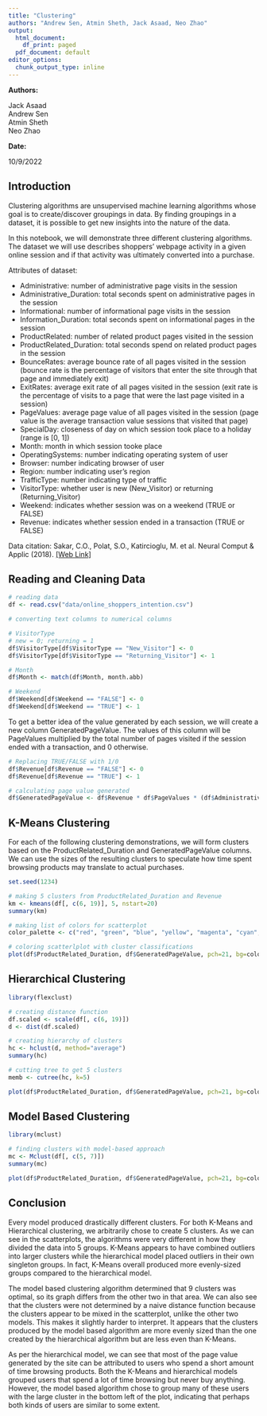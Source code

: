 ---
title: "Clustering"
authors: "Andrew Sen, Atmin Sheth, Jack Asaad, Neo Zhao"
output:
  html_document:
    df_print: paged
  pdf_document: default
editor_options:
  chunk_output_type: inline
---

**Authors:**

Jack Asaad  
Andrew Sen  
Atmin Sheth  
Neo Zhao

**Date:**

10/9/2022

## Introduction

Clustering algorithms are unsupervised machine learning algorithms whose goal is to create/discover groupings in data. By finding groupings in a dataset, it is possible to get new insights into the nature of the data.

In this notebook, we will demonstrate three different clustering algorithms. The dataset we will use describes shoppers' webpage activity in a given online session and if that activity was ultimately converted into a purchase.

Attributes of dataset:

*   Administrative: number of administrative page visits in the session
*   Administrative_Duration: total seconds spent on administrative pages in the session
*   Informational: number of informational page visits in the session
*   Information_Duration: total seconds spent on informational pages in the session
*   ProductRelated: number of related product pages visited in the session
*   ProductRelated_Duration: total seconds spend on related product pages in the session
*   BounceRates: average bounce rate of all pages visited in the session (bounce rate is the percentage of visitors that enter the site through that page and immediately exit)
*   ExitRates: average exit rate of all pages visited in the session (exit rate is the percentage of visits to a page that were the last page visited in a session)
*   PageValues: average page value of all pages visited in the session (page value is the average transaction value sessions that visited that page)
*   SpecialDay: closeness of day on which session took place to a holiday (range is [0, 1])
*   Month: month in which session tooke place
*   OperatingSystems: number indicating operating system of user
*   Browser: number indicating browser of user
*   Region: number indicating user's region
*   TrafficType: number indicating type of traffic
*   VisitorType: whether user is new (New_Visitor) or returning (Returning_Visitor)
*   Weekend: indicates whether session was on a weekend (TRUE or FALSE)
*   Revenue: indicates whether session ended in a transaction (TRUE or FALSE)

Data citation:
Sakar, C.O., Polat, S.O., Katircioglu, M. et al. Neural Comput & Applic (2018). [[Web Link]](https://doi.org/10.1007/s00521-018-3523-0)

## Reading and Cleaning Data

```{r}
# reading data
df <- read.csv("data/online_shoppers_intention.csv")

# converting text columns to numerical columns

# VisitorType
# new = 0; returning = 1
df$VisitorType[df$VisitorType == "New_Visitor"] <- 0
df$VisitorType[df$VisitorType == "Returning_Visitor"] <- 1

# Month
df$Month <- match(df$Month, month.abb)

# Weekend
df$Weekend[df$Weekend == "FALSE"] <- 0
df$Weekend[df$Weekend == "TRUE"] <- 1
```

To get a better idea of the value generated by each session, we will create a new column GeneratedPageValue. The values of this column will be PageValues multiplied by the total number of pages visited if the session ended with a transaction, and 0 otherwise.

```{r}
# Replacing TRUE/FALSE with 1/0
df$Revenue[df$Revenue == "FALSE"] <- 0
df$Revenue[df$Revenue == "TRUE"] <- 1

# calculating page value generated
df$GeneratedPageValue <- df$Revenue * df$PageValues * (df$Administrative + df$Informational + df$ProductRelated)
```

## K-Means Clustering

For each of the following clustering demonstrations, we will form clusters based on the ProductRelated_Duration and GeneratedPageValue columns. We can use the sizes of the resulting clusters to speculate how time spent browsing products may translate to actual purchases.

```{r}
set.seed(1234)

# making 5 clusters from ProductRelated_Duration and Revenue
km <- kmeans(df[, c(6, 19)], 5, nstart=20)
summary(km)

# making list of colors for scatterplot
color_palette <- c("red", "green", "blue", "yellow", "magenta", "cyan", "orange", "white", "black")

# coloring scatterlplot with cluster classifications
plot(df$ProductRelated_Duration, df$GeneratedPageValue, pch=21, bg=color_palette [unclass(km$cluster)], main="K-Means Clustering")
```

## Hierarchical Clustering

```{r}
library(flexclust)

# creating distance function
df.scaled <- scale(df[, c(6, 19)])
d <- dist(df.scaled)

# creating hierarchy of clusters
hc <- hclust(d, method="average")
summary(hc)

# cutting tree to get 5 clusters
memb <- cutree(hc, k=5)

plot(df$ProductRelated_Duration, df$GeneratedPageValue, pch=21, bg=color_palette [unclass(memb)], main="Hierarchical Clustering")
```

## Model Based Clustering

```{r}
library(mclust)

# finding clusters with model-based approach
mc <- Mclust(df[, c(5, 7)])
summary(mc)

plot(df$ProductRelated_Duration, df$GeneratedPageValue, pch=21, bg=color_palette [unclass(mc$classification)], main="Model Based Clustering")
```

## Conclusion

Every model produced drastically different clusters. For both K-Means and Hierarchical clustering, we arbitrarily chose to create 5 clusters. As we can see in the scatterplots, the algorithms were very different in how they divided the data into 5 groups. K-Means appears to have combined outliers into larger clusters while the hierarchical model placed outliers in their own singleton groups. In fact, K-Means overall produced more evenly-sized groups compared to the hierarchical model.

The model based clustering algorithm determined that 9 clusters was optimal, so its graph differs from the other two in that area. We can also see that the clusters were not determined by a naive distance function because the clusters appear to be mixed in the scatterplot, unlike the other two models. This makes it slightly harder to interpret. It appears that the clusters produced by the model based algorithm are more evenly sized than the one created by the hierarchical algorithm but are less even than K-Means.

As per the hierarchical model, we can see that most of the page value generated by the site can be attributed to users who spend a short amount of time browsing products. Both the K-Means and hierarchical models grouped users that spend a lot of time browsing but never buy anything. However, the model based algorithm chose to group many of these users with the large cluster in the bottom left of the plot, indicating that perhaps both kinds of users are similar to some extent.